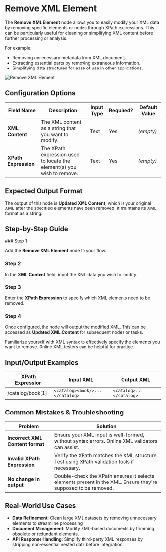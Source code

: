 
# Remove XML Element

The **Remove XML Element** node allows you to easily modify your XML data by removing specific elements or nodes through XPath expressions. This can be particularly useful for cleaning or simplifying XML content before further processing or analysis.

For example:

- Removing unnecessary metadata from XML documents.
- Extracting essential parts by removing extraneous information.
- Simplifying data structures for ease of use in other applications.

![Remove XML Element](./remove-xml-element.png)

## Configuration Options

| Field Name           | Description                                                            | Input Type | Required? | Default Value |
| -------------------- | ---------------------------------------------------------------------- | ---------- | --------- | ------------- |
| **XML Content**      | The XML content as a string that you want to modify.                   | Text       | Yes       | _(empty)_     |
| **XPath Expression** | The XPath expression used to locate the element(s) you wish to remove. | Text       | Yes       | _(empty)_     |

## Expected Output Format

The output of this node is **Updated XML Content**, which is your original XML after the specified elements have been removed. It maintains its XML format as a string.

## Step-by-Step Guide

<Steps>
### Step 1

Add the **Remove XML Element** node to your flow.

### Step 2

In the **XML Content** field, input the XML data you wish to modify.

### Step 3

Enter the **XPath Expression** to specify which XML elements need to be removed.

### Step 4

Once configured, the node will output the modified XML. This can be accessed as **Updated XML Content** for subsequent nodes or tasks.

</Steps>

<Callout type="info" title="Tip">
  Familiarize yourself with XML syntax to effectively specify the elements you
  want to remove. Online XML testers can be helpful for practice.
</Callout>

## Input/Output Examples

| XPath Expression | Input XML                       | Output XML               |
| ---------------- | ------------------------------- | ------------------------ |
| /catalog/book[1] | `<catalog><book/>...</catalog>` | `<catalog>...</catalog>` |

## Common Mistakes & Troubleshooting

| Problem                          | Solution                                                                                                      |
| -------------------------------- | ------------------------------------------------------------------------------------------------------------- |
| **Incorrect XML Content format** | Ensure your XML input is well-formed, without syntax errors. Online XML validators can assist.                |
| **Invalid XPath Expression**     | Verify the XPath matches the XML structure. Test using XPath validation tools if necessary.                   |
| **No change in output**          | Double-check the XPath ensures it selects elements present in the XML. Ensure they're supposed to be removed. |

## Real-World Use Cases

- **Data Refinement**: Clean large XML datasets by removing unnecessary elements to streamline processing.
- **Document Management**: Modify XML-based documents by trimming obsolete or redundant elements.
- **API Response Handling**: Simplify third-party XML responses by stripping non-essential nested data before integration.
